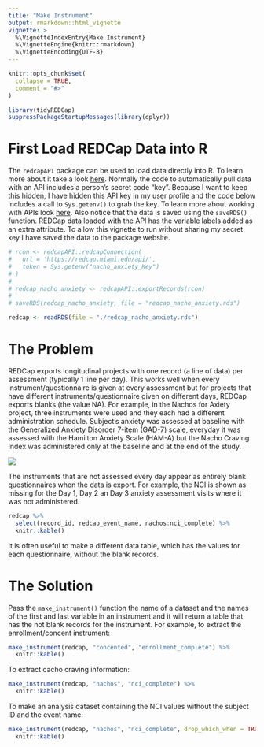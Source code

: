 ```yaml
---
title: "Make Instrument"
output: rmarkdown::html_vignette
vignette: >
  %\VignetteIndexEntry{Make Instrument}
  %\VignetteEngine{knitr::rmarkdown}
  %\VignetteEncoding{UTF-8}
---
```


```r
knitr::opts_chunk$set(
  collapse = TRUE,
  comment = "#>"
)
```

```r
library(tidyREDCap)
suppressPackageStartupMessages(library(dplyr))
```

# First Load REDCap Data into R
The `redcapAPI` package can be used to load data directly into R.  To learn more about it take a look [here](https://github.com/nutterb/redcapAPI/wiki).  Normally the code to automatically pull data with an API includes a person's secret code "key".  Because I want to keep this hidden, I have hidden this API key in my user profile and the code below includes a call to `Sys.getenv()` to grab the key.  To learn more about working with APIs look [here](https://daattali.gitbooks.io/stat545-ubc-github-io/bit003_api-key-env-var.html). Also notice that the data is saved using the `saveRDS()` function. REDCap data loaded with the API has the variable labels added as an extra attribute.  To allow this vignette to run without sharing my secret key I have saved the data to the package website.

```r

# rcon <- redcapAPI::redcapConnection(
#   url = 'https://redcap.miami.edu/api/',
#   token = Sys.getenv("nacho_anxiety_Key")
# )
# 
# redcap_nacho_anxiety <- redcapAPI::exportRecords(rcon)
# 
# saveRDS(redcap_nacho_anxiety, file = "redcap_nacho_anxiety.rds")

redcap <- readRDS(file = "./redcap_nacho_anxiety.rds")
```

# The Problem 

REDCap exports longitudinal projects with one record (a line of data) per assessment (typically 1 line per day).  This works well when every instrument/questionnaire is given at every assessment but for projects that have different instruments/questionnaire given on different days, REDCap exports blanks (the value NA).  For example, in the Nachos for Axiety project, three instruments were used and they each had a different administration schedule. Subject's anxiety was assessed at baseline with the Generalized Anxiety Disorder 7-item (GAD-7) scale, everyday it was assessed with the Hamilton Anxiety Scale (HAM-A) but the Nacho Craving Index was administered only at the baseline and at the end of the study. 

![](schedule.png)

The instruments that are not assessed every day appear as entirely blank questionnaires when the data is export.  For example, the NCI is shown as missing for the Day 1, Day 2 an Day 3 anxiety assessment visits where it was not administered. 

```r
redcap %>% 
  select(record_id, redcap_event_name, nachos:nci_complete) %>% 
  knitr::kable()
```


It is often useful to make a different data table, which has the values for each  questionnaire, without the blank records. 

# The Solution

Pass the `make_instrument()` function the name of a dataset and the names of the first and last variable in an instrument and it will return a table that has the not blank records for the instrument.  For example, to extract the enrollment/concent instrument:

```r
make_instrument(redcap, "concented", "enrollment_complete") %>% 
  knitr::kable()
```

To extract cacho craving information:

```r
make_instrument(redcap, "nachos", "nci_complete") %>% 
  knitr::kable()
```

To make an analysis dataset containing the NCI values without the subject ID and the event name:

```r
make_instrument(redcap, "nachos", "nci_complete", drop_which_when = TRUE) %>% 
  knitr::kable()
```

